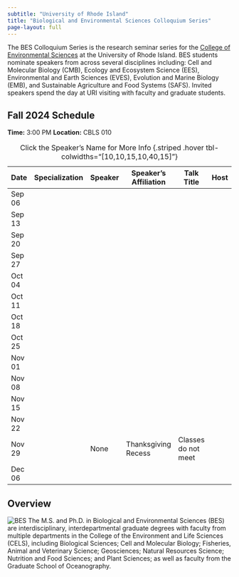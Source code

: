 ```yaml
---
subtitle: "University of Rhode Island"
title: "Biological and Environmental Sciences Colloquium Series"
page-layout: full
---
```


The BES Colloquium Series is the research seminar series for the [College of Environmental Sciences](https://web.uri.edu/cels/) at the University of Rhode Island.  BES students nominate speakers from across several disciplines including: Cell and Molecular Biology (CMB), Ecology and Ecosystem Science (EES), Environmental and Earth Sciences (EVES), Evolution and Marine Biology (EMB), and Sustainable Agriculture and Food Systems (SAFS).  Invited speakers spend the day at URI visiting with faculty and graduate students.

## Fall 2024 Schedule

**Time:** 3:00 PM
**Location:** CBLS 010

| Date  | Specialization | Speaker                  | Speaker's Affiliation                          | Talk Title                   | Host |
|-------|-----|--------------------|----------------------|-------------------------------------------------------------------------|------|
| Sep 06|                |                          |                                                |                              |      |
| Sep 13|                |                          |                                                |                              |      |
| Sep 20|                |                          |                                                |                              |      |
| Sep 27|                |                          |                                                |                              |      |
| Oct 04|                |                          |                                                |                              |      |
| Oct 11|                |                          |                                                |                              |      |
| Oct 18|                |                          |                                                |                              |      |
| Oct 25|                |                          |                                                |                              |      |
| Nov 01|                |                          |                                                |                              |      |
| Nov 08|                |                          |                                                |                              |      |
| Nov 15|                |                          |                                                |                              |      |
| Nov 22|                |                          |                                                |                              |      |
| Nov 29|                |      None                |     Thanksgiving Recess                        |        Classes do not meet   |      |
| Dec 06|                |                          |                                                |                              |      |


: Click the Speaker's Name for More Info {.striped .hover tbl-colwidths="[10,10,15,10,40,15]"}


## Overview
![BES](https://raw.githubusercontent.com/MarineEvoEcoLab/BES-Colloquium/main/content/IMG/BES_Logo.png)
The M.S. and Ph.D. in Biological and Environmental Sciences (BES) are interdisciplinary, interdepartmental graduate degrees with faculty from multiple departments in the College of the Environment and Life Sciences (CELS), including Biological Sciences; Cell and Molecular Biology; Fisheries, Animal and Veterinary Science; Geosciences; Natural Resources Science; Nutrition and Food Sciences; and Plant Sciences; as well as faculty from the Graduate School of Oceanography.

